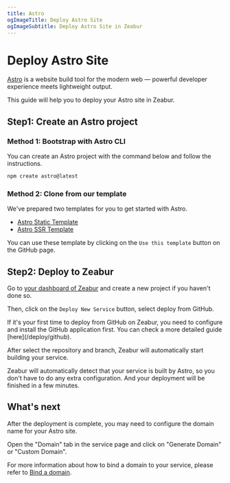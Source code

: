 ```yaml
---
title: Astro
ogImageTitle: Deploy Astro Site
ogImageSubtitle: Deploy Astro Site in Zeabur
---
```



# Deploy Astro Site

[Astro](https://astro.build/) is a website build tool for the modern web — powerful developer experience meets lightweight output.

This guide will help you to deploy your Astro site in Zeabur.

## Step1: Create an Astro project

### Method 1: Bootstrap with Astro CLI

You can create an Astro project with the command below and follow the instructions.

```bash
npm create astro@latest
```

### Method 2: Clone from our template

We've prepared two templates for you to get started with Astro.

- [Astro Static Template](https://github.com/zeabur/astro-static-template)
- [Astro SSR Template](https://github.com/zeabur/astro-ssr-template)

You can use these template by clicking on the `Use this template` button on the GitHub page.

## Step2: Deploy to Zeabur

Go to [your dashboard of Zeabur](https://dash.zeabur.com) and create a new project if you haven't done so.

Then, click on the `Deploy New Service` button, select deploy from GitHub.

<Callout>
    If it's your first time to deploy from GitHub on Zeabur, you need to configure and install the GitHub application first.
    You can check a more detailed guide [here](/deploy/github).
</Callout>

After select the repository and branch, Zeabur will automatically start building your service.

Zeabur will automatically detect that your service is built by Astro, so you don't have to do any extra configuration. And your deployment will be finished in a few minutes.

## What's next

After the deployment is complete, you may need to configure the domain name for your Astro site.

Open the "Domain" tab in the service page and click on "Generate Domain" or "Custom Domain".

For more information about how to bind a domain to your service, please refer to [Bind a domain](../../deploy/domain-binding).